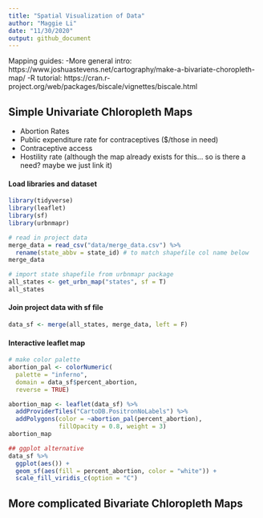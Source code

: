 ```yaml
---
title: "Spatial Visualization of Data"
author: "Maggie Li"
date: "11/30/2020"
output: github_document
---
```


Mapping guides: 
  -More general intro: https://www.joshuastevens.net/cartography/make-a-bivariate-choropleth-map/ 
  -R tutorial: https://cran.r-project.org/web/packages/biscale/vignettes/biscale.html

## Simple Univariate Chloropleth Maps
* Abortion Rates
* Public expenditure rate for contraceptives ($/those in need)
* Contraceptive access
* Hostility rate (although the map already exists for this... so is there a need? maybe we just link it)

#### Load libraries and dataset

```r
library(tidyverse)
library(leaflet)
library(sf)
library(urbnmapr)

# read in project data
merge_data = read_csv("data/merge_data.csv") %>% 
  rename(state_abbv = state_id) # to match shapefile col name below
merge_data

# import state shapefile from urbnmapr package
all_states <- get_urbn_map("states", sf = T)
all_states

```

#### Join project data with sf file
```r
data_sf <- merge(all_states, merge_data, left = F) 
```

#### Interactive leaflet map

```r
# make color palette
abortion_pal <- colorNumeric(
  palette = "inferno",
  domain = data_sf$percent_abortion,
  reverse = TRUE)

abortion_map <- leaflet(data_sf) %>%
  addProviderTiles("CartoDB.PositronNoLabels") %>%
  addPolygons(color = ~abortion_pal(percent_abortion),
              fillOpacity = 0.8, weight = 3) 
abortion_map

## ggplot alternative
data_sf %>% 
  ggplot(aes()) +
  geom_sf(aes(fill = percent_abortion, color = "white")) +
  scale_fill_viridis_c(option = "C")
```



## More complicated Bivariate Chloropleth Maps
```r

```

